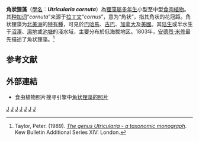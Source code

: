 {{noteTA
|G1=Carnivorous Plant
}}
{{Speciesbox 
| genus = Utricularia
| species = cornuta
| authority = [[安德烈·米修|Michx.]]
| image = Utricularia cornuta Orchi 11.jpg
| range_map = UTCO.png
| range_map_caption = 角狀狸藻的分布地
| synonyms = 
*''Stomoisia cornuta''<br /><small>(Michx.) [[Raf.|Raf.]]</small>
}}

'''角狀狸藻'''（[[學名|學名]]：'''''Utricularia cornuta'''''）為[[狸藻屬|狸藻屬]][[多年生植物|多年生]]小型至中型[[食肉植物|食肉植物]]。其[[种加词|种加词]]“''cornuta''”来源于[[拉丁文|拉丁文]]“''cornus''”，意为“角状”，指其角状的花冠距。角状狸藻为[[北美洲|北美洲]]的[[特有種|特有種]]，可見於[[巴哈馬|巴哈馬]]、[[古巴|古巴]]、[[加拿大|加拿大]]及[[美國|美國]]。其[[陆生植物|陆生]]或半水生于[[沼澤|沼澤]]、[[濕地|濕地]]或[[池塘|池塘]]的淺水域，主要分布於低海拔地区。1803年，[[安德烈·米修|安德烈·米修]]{{small|（André Michaux）}}最先描述了角状狸藻。<ref name="Taylor 1989">Taylor, Peter. (1989). ''[[狸藻属——分类学专著|The genus Utricularia - a taxonomic monograph]]''. Kew Bulletin Additional Series XIV: London.</ref>

== 参考文献 ==
{{reflist}}

== 外部連結 ==
{{refbegin|2}}
* 食虫植物照片搜寻引擎中[http://www.cpphotofinder.com/utricularia-cornuta-674.html 角状狸藻的照片] {{Wayback|url=http://www.cpphotofinder.com/utricularia-cornuta-674.html |date=20210122032657 }}
{{Commons-inline|Utricularia cornuta|角状狸藻}}
{{wikispecies-inline|Utricularia cornuta|角状狸藻}}
{{refend}}

{{Utricularia}}
{{Taxonbar|from=Q7903032}}

[[Category:北美洲食虫植物|J]]
[[Category:巴哈马植物|J]]
[[Category:古巴植物|J]]
[[Category:加拿大植物|J]]
[[Category:美國植物|J]]
[[Category:狸藻屬|J]]
[[Category:似口狸藻组|J]]


{{狸藻属小作品}}